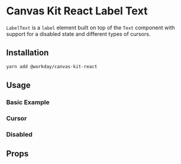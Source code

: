 


<Meta title="Components/Text/Label Text/React" />

# Canvas Kit React Label Text

`LabelText` is a `label` element built on top of the `Text` component with support for a disabled
state and different types of cursors.

## Installation

```sh
yarn add @workday/canvas-kit-react
```

## Usage

### Basic Example

<ExampleCodeBlock code={Basic} />

### Cursor

<ExampleCodeBlock code={Cursor} />

### Disabled

<ExampleCodeBlock code={Disabled} />

## Props

<ArgsTable of={LabelComponent} />
